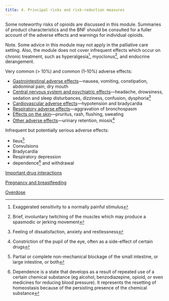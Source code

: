 ```yaml
---
title: 4. Principal risks and risk-reduction measures
---
```



Some noteworthy risks of opioids are discussed in this module. Summaries of product characteristics and the BNF should be consulted for a fuller account of the adverse effects and warnings for individual opioids.

Note. Some advice in this module may not apply in the palliative care setting. Also, the module does not cover infrequent effects which occur on chronic treatment, such as hyperalgesia[^1], myoclonus[^2], and endocrine derangement.

Very common (> 10%) and common (1–10%) adverse effects:

* [Gastrointestinal adverse effects](/opioids/CON143740_6)—nausea, vomiting, constipation, abdominal pain, dry mouth
* [Central nervous system and psychiatric effects](/opioids/CON143740_7)—headache, drowsiness, sedation and sleep disturbances, dizziness, confusion, dysphoria[^3]
* [Cardiovascular adverse effects](/opioids/CON143740_8)—hypotension and bradycardia
* [Respiratory adverse effects](/opioids/CON143740_9)—aggravation of bronchospasm
* [Effects on the skin](/opioids/CON143740_10)—pruritus, rash, flushing, sweating
* [Other adverse effects](/opioids/CON143740_11)—urinary retention, miosis[^4]
  
 Infrequent but potentially serious adverse effects:

* Ileus[^5]
* Convulsions
* Bradycardia
* Respiratory depression
* [](/opioids/CON143740_12)dependence[^6] and withdrawal
  
[Important drug interactions](/opioids/CON143740_13)

[Pregnancy and breastfeeding](/opioids/CON143740_14)

[Overdose](/opioids/CON143740_15)



[^1]: Exaggerated sensitivity to a normally painful stimulus


[^2]: Brief, involuntary twitching of the muscles which may produce a spasmodic or jerking movement


[^3]: Feeling of dissatisfaction, anxiety and restlessness


[^4]: Constriction of the pupil of the eye, often as a side-effect of certain drugs


[^5]: Partial or complete non-mechanical blockage of the small intestine, or large intestine, or both


[^6]: Dependence is a state that develops as a result of repeated use of a certain chemical substance (eg alcohol, benzodiazepine, opioid, or even medicines for reducing blood pressure). It represents the resetting of homeostasis because of the persisting presence of the chemical substance
